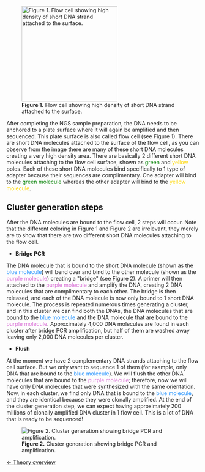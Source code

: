 [[File: FlowCell.jpg|frame|x250px|'''Figure 1.''' Flow cell showing high density of short DNA strand attached to the surface.]]

After completing the NGS sample preparation, the DNA needs to be anchored to a plate surface where it will again be amplified and then sequenced. This plate surface is also called flow cell (see Figure 1). There are short DNA molecules attached to the surface of the flow cell, as you can observe from the image there are many of these short DNA molecules creating a very high density area. There are basically 2 different short DNA molecules attaching to the flow cell surface, shown as <span style="color:#008000">green</span> and <span style="color:#FFD700">yellow</span> poles. Each of these short DNA molecules bind specifically to 1 type of adapter because their sequences are complimentary. One adapter will bind to the <span style="color:#008000">green molecule</span> whereas the other adapter will bind to the <span style="color:#FFD700">yellow molecule</span>.


==Cluster generation steps==
After the DNA molecules are bound to the flow cell, 2 steps will occur. Note that the different coloring in Figure 1 and Figure 2 are irrelevant, they merely are to show that there are two different short DNA molecules attaching to the flow cell.

* '''Bridge PCR'''

The DNA molecule that is bound to the short DNA molecule (shown as the <span style="color:#1E90FF">blue molecule</span>) will bend over and bind to the other molecule (shown as the <span style="color:#DA70D6">purple molecule</span>) creating a "bridge" (see Figure 2). A primer will then attached to the <span style="color:#DA70D6">purple molecule</span> and amplify the DNA, creating 2 DNA molecules that are complimentary to each other. The bridge is then released, and each of the DNA molecule is now only bound to 1 short DNA molecule. The process is repeated numerous times generating a cluster, and in this cluster we can find both the DNAs, the DNA molecules that are bound to the <span style="color:#1E90FF">blue molecule</span> and the DNA molecule that are bound to the <span style="color:#DA70D6">purple molecule</span>. Approximately 4,000 DNA molecules are found in each cluster after bridge PCR amplification, but half of them are washed away leaving only 2,000 DNA molecules per cluster.

* '''Flush'''

At the moment we have 2 complementary DNA strands attaching to the flow cell surface. But we only want to sequence 1 of them (for example, only DNA that are bound to the <span style="color:#1E90FF">blue molecule</span>). We will flush the other DNA molecules that are bound to the <span style="color:#DA70D6">purple molecule</span>; therefore, now we will have only DNA molecules that were synthesized with the same orientation. Now, in each cluster, we find only DNA that is bound to the <span style="color:#1E90FF">blue molecule</span>, and they are identical because they were clonally amplified. At the end of the cluster generation step, we can expect having approximately 200 millions of clonally amplified DNA cluster in 1 flow cell. This is a lot of DNA that is ready to be sequenced!

[[File: ClusterGeneration.jpg|frame|left|'''Figure 2.''' Cluster generation showing bridge PCR and amplification.]]



[[NGS_Case |&lArr; Theory overview]]